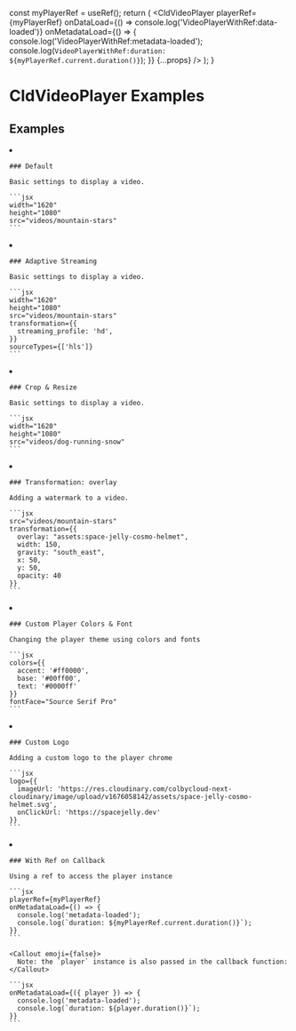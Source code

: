 


  const myPlayerRef = useRef();
  return (
    <CldVideoPlayer
      playerRef={myPlayerRef}
      onDataLoad={() => console.log('VideoPlayerWithRef:data-loaded')}
      onMetadataLoad={() => {
        console.log('VideoPlayerWithRef:metadata-loaded');
        console.log(`VideoPlayerWithRef:duration: ${myPlayerRef.current.duration()}`);
      }}
      {...props}
    />
  );
}

<Head>
  <title>CldVideoPlayer Examples - Next Cloudinary</title>
  <meta name="og:title" content="CldVideoPlayer Examples - Next Cloudinary" />
  <meta name="og:url" content={`https://next.cloudinary.dev/CldVideoPlayer/examples`} />
</Head>

<OgImage
  title="CldVideoPlayer Examples"
  twitterTitle="CldVideoPlayer Examples"
/>

# CldVideoPlayer Examples

## Examples

<ImageGrid columns={1}>
  <li>
    <CldVideoPlayer
      id="default"
      width="1620"
      height="1080"
      src={`${process.env.VIDEOS_DIRECTORY}/mountain-stars`}
    />

    ### Default

    Basic settings to display a video.

    ```jsx
    width="1620"
    height="1080"
    src="videos/mountain-stars"
    ```
  </li>
  <li>
    <CldVideoPlayer
      id="adaptive-streaming"
      width="1620"
      height="1080"
      src={`${process.env.VIDEOS_DIRECTORY}/mountain-stars`}
      transformation={{
        streaming_profile: 'hd',
      }}
      sourceTypes={['hls']}
    />

    ### Adaptive Streaming

    Basic settings to display a video.

    ```jsx
    width="1620"
    height="1080"
    src="videos/mountain-stars"
    transformation={{
      streaming_profile: 'hd',
    }}
    sourceTypes={['hls']}
    ```
  </li>
  <li>
    <div style={{ maxWidth: 500, margin: '0 auto' }}>
      <CldVideoPlayer
        id="crop-resize"
        width="500"
        height="500"
        src={`${process.env.VIDEOS_DIRECTORY}/dog-running-snow`}
        transformation={{
          width: 500,
          height: 500,
          crop: 'fill',
          gravity: 'auto'
        }}
      />
    </div>

    ### Crop & Resize

    Basic settings to display a video.

    ```jsx
    width="1620"
    height="1080"
    src="videos/dog-running-snow"
    ```
  </li>
  <li>
    <CldVideoPlayer
      id="transformation-overlay"
      width="1620"
      height="1080"
      src={`${process.env.VIDEOS_DIRECTORY}/mountain-stars`}
      transformation={{
        overlay: `${process.env.ASSETS_DIRECTORY}:space-jelly-cosmo-helmet`,
        width: 150,
        gravity: "south_east",
        x: 50,
        y: 50,
        opacity: 80
      }}
    />

    ### Transformation: overlay

    Adding a watermark to a video.

    ```jsx
    src="videos/mountain-stars"
    transformation={{
      overlay: "assets:space-jelly-cosmo-helmet",
      width: 150,
      gravity: "south_east",
      x: 50,
      y: 50,
      opacity: 40
    }}
    ```
  </li>
  <li>
    <CldVideoPlayer
      id="custom-colors-font"
      width="4096"
      height="2160"
      src={`${process.env.VIDEOS_DIRECTORY}/dog-running-snow`}
      colors={{
        accent: '#ff0000',
        base: '#00ff00',
        text: '#0000ff'
      }}
      fontFace="Source Serif Pro"
    />

    ### Custom Player Colors & Font

    Changing the player theme using colors and fonts

    ```jsx
    colors={{
      accent: '#ff0000',
      base: '#00ff00',
      text: '#0000ff'
    }}
    fontFace="Source Serif Pro"
    ```
  </li>
  <li>
    <CldVideoPlayer
      id="custom-logo"
      width="4096"
      height="2160"
      src={`${process.env.VIDEOS_DIRECTORY}/dog-running-snow`}
      logo={{
        imageUrl: 'https://res.cloudinary.com/colbycloud-next-cloudinary/image/upload/v1676058142/assets/space-jelly-cosmo-helmet.svg',
        onClickUrl: 'https://spacejelly.dev'
      }}
    />

    ### Custom Logo

    Adding a custom logo to the player chrome

    ```jsx
    logo={{
      imageUrl: 'https://res.cloudinary.com/colbycloud-next-cloudinary/image/upload/v1676058142/assets/space-jelly-cosmo-helmet.svg',
      onClickUrl: 'https://spacejelly.dev'
    }}
    ```
  </li>
  <li>
    <VideoPlayerWithRef
      id="with-ref"
      width="4096"
      height="2160"
      src={`${process.env.VIDEOS_DIRECTORY}/dog-running-snow`}
    />

    ### With Ref on Callback

    Using a ref to access the player instance

    ```jsx
    playerRef={myPlayerRef}
    onMetadataLoad={() => {
      console.log('metadata-loaded');
      console.log(`duration: ${myPlayerRef.current.duration()}`);
    }}
    ```

    <Callout emoji={false}>
      Note: the `player` instance is also passed in the callback function:
    </Callout>

    ```jsx
    onMetadataLoad={({ player }) => {
      console.log('metadata-loaded');
      console.log(`duration: ${player.duration()}`);
    }}
    ```
  </li>
</ImageGrid>